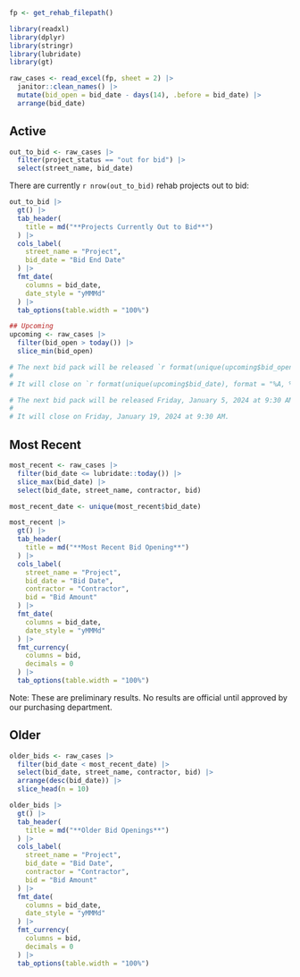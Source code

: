 
```r
fp <- get_rehab_filepath()

library(readxl)
library(dplyr)
library(stringr)
library(lubridate)
library(gt)

raw_cases <- read_excel(fp, sheet = 2) |> 
  janitor::clean_names() |> 
  mutate(bid_open = bid_date - days(14), .before = bid_date) |> 
  arrange(bid_date)
```

::: {.panel-tabset}

## Active

```r
out_to_bid <- raw_cases |>
  filter(project_status == "out for bid") |>
  select(street_name, bid_date)
```

There are currently `r nrow(out_to_bid)` rehab projects out to bid:

```r
out_to_bid |>
  gt() |>
  tab_header(
    title = md("**Projects Currently Out to Bid**")
  ) |>
  cols_label(
    street_name = "Project",
    bid_date = "Bid End Date"
  ) |>
  fmt_date(
    columns = bid_date,
    date_style = "yMMMd"
  ) |>
  tab_options(table.width = "100%")
```

```r
## Upcoming
upcoming <- raw_cases |>
  filter(bid_open > today()) |>
  slice_min(bid_open)

# The next bid pack will be released `r format(unique(upcoming$bid_open), format = "%A, %B %d, %Y")` at 9:30 AM.
#
# It will close on `r format(unique(upcoming$bid_date), format = "%A, %B %d")` at 9:30 AM.

# The next bid pack will be released Friday, January 5, 2024 at 9:30 AM.
# 
# It will close on Friday, January 19, 2024 at 9:30 AM.
```

## Most Recent

```r
most_recent <- raw_cases |> 
  filter(bid_date <= lubridate::today()) |> 
  slice_max(bid_date) |> 
  select(bid_date, street_name, contractor, bid)

most_recent_date <- unique(most_recent$bid_date)
```

```r
most_recent |> 
  gt() |> 
  tab_header(
    title = md("**Most Recent Bid Opening**")
  ) |> 
  cols_label(
    street_name = "Project",
    bid_date = "Bid Date",
    contractor = "Contractor",
    bid = "Bid Amount"
  ) |> 
  fmt_date(
    columns = bid_date,
    date_style = "yMMMd"
  ) |> 
  fmt_currency(
    columns = bid,
    decimals = 0
  ) |> 
  tab_options(table.width = "100%")
```

Note: These are preliminary results. No results are official until approved by our purchasing department.

## Older

```r
older_bids <- raw_cases |> 
  filter(bid_date < most_recent_date) |> 
  select(bid_date, street_name, contractor, bid) |> 
  arrange(desc(bid_date)) |> 
  slice_head(n = 10)
```

```r
older_bids |> 
  gt() |> 
  tab_header(
    title = md("**Older Bid Openings**")
  ) |> 
  cols_label(
    street_name = "Project",
    bid_date = "Bid Date",
    contractor = "Contractor",
    bid = "Bid Amount"
  ) |> 
  fmt_date(
    columns = bid_date,
    date_style = "yMMMd"
  ) |> 
  fmt_currency(
    columns = bid,
    decimals = 0
  ) |> 
  tab_options(table.width = "100%")
```

:::
